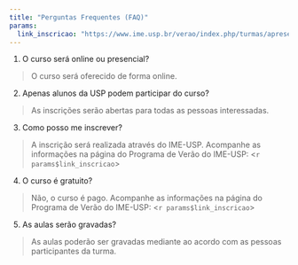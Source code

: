 ```yaml
---
title: "Perguntas Frequentes (FAQ)"
params: 
  link_inscricao: "https://www.ime.usp.br/verao/index.php/turmas/apresentacao.php"
---
```


1. O curso será online ou presencial?

> O curso será oferecido de forma online.

2. Apenas alunos da USP podem participar do curso?

> As inscrições serão abertas para todas as pessoas interessadas.

3. Como posso me inscrever?

> A inscrição será realizada através do IME-USP. Acompanhe as informações na página do Programa de Verão do IME-USP:  <`r params$link_inscricao`>

4. O curso é gratuito?

> Não, o curso é pago. Acompanhe as informações na página do Programa de Verão do IME-USP: <`r params$link_inscricao`>

5. As aulas serão gravadas?

> As aulas poderão ser gravadas mediante ao acordo com as pessoas participantes da turma. 

